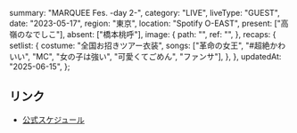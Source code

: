   summary: "MARQUEE Fes. -day 2-",
  category: "LIVE",
  liveType: "GUEST",
  date: "2023-05-17",
  region: "東京",
  location: "Spotify O-EAST",
  present: ["高嶺のなでしこ"],
  absent: ["橋本桃呼"],
  image: {
    path: "",
    ref: "",
  },
  recaps: {
    setlist: {
      costume: "全国お招きツアー衣装",
      songs: ["革命の女王", "#超絶かわいい", "MC", "女の子は強い", "可愛くてごめん", "ファンサ"],
    },
  },
  updatedAt: "2025-06-15",
};

## リンク

- [公式スケジュール](https://takanenonadeshiko.jp/?p=925)

